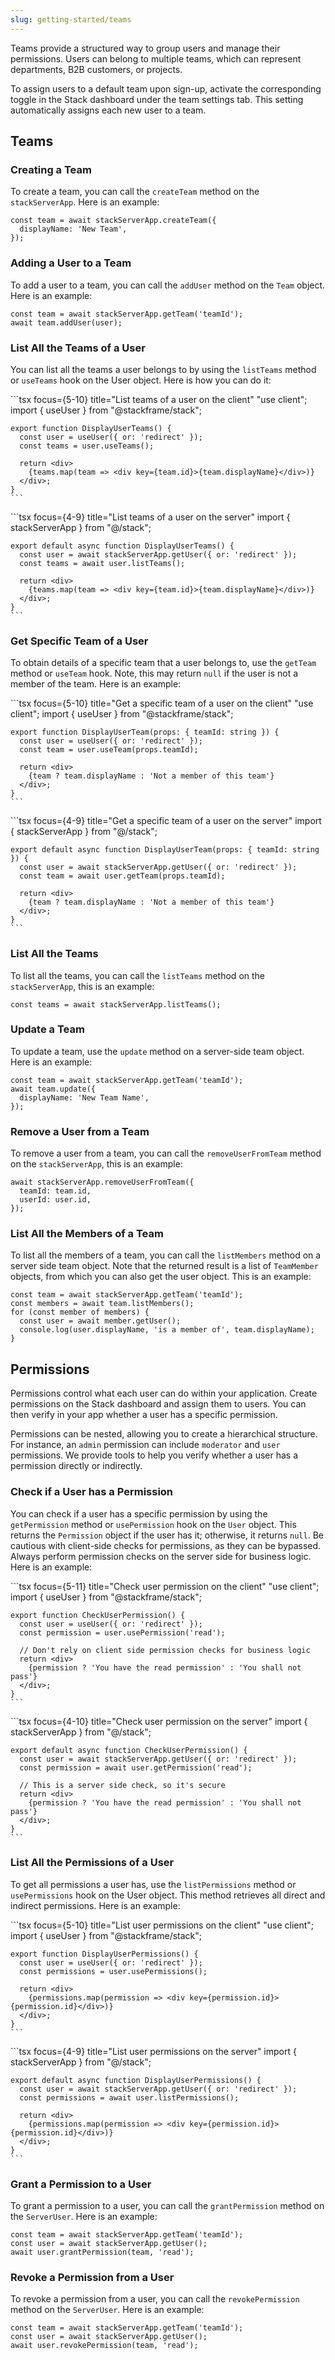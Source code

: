 ```yaml
---
slug: getting-started/teams
---
```


Teams provide a structured way to group users and manage their permissions. Users can belong to multiple teams, which can represent departments, B2B customers, or projects.

To assign users to a default team upon sign-up, activate the corresponding toggle in the Stack dashboard under the team settings tab. This setting automatically assigns each new user to a team.

## Teams

### Creating a Team

To create a team, you can call the `createTeam` method on the `stackServerApp`. Here is an example:

```tsx title="Create a Team"
const team = await stackServerApp.createTeam({
  displayName: 'New Team',
});
```

### Adding a User to a Team

To add a user to a team, you can call the `addUser` method on the `Team` object. Here is an example:

```tsx title="Add a User to a Team"
const team = await stackServerApp.getTeam('teamId');
await team.addUser(user);
```

### List All the Teams of a User

You can list all the teams a user belongs to by using the `listTeams` method or `useTeams` hook on the User object. Here is how you can do it:

<Tabs>
  <Tab title="Client Component">
    ```tsx focus={5-10} title="List teams of a user on the client"
    "use client";
    import { useUser } from "@stackframe/stack";

    export function DisplayUserTeams() {
      const user = useUser({ or: 'redirect' });
      const teams = user.useTeams();

      return <div>
        {teams.map(team => <div key={team.id}>{team.displayName}</div>)}
      </div>;
    }
    ```
  </Tab>

  <Tab title="Server Component">
    ```tsx focus={4-9} title="List teams of a user on the server"
    import { stackServerApp } from "@/stack";

    export default async function DisplayUserTeams() {
      const user = await stackServerApp.getUser({ or: 'redirect' });
      const teams = await user.listTeams();

      return <div>
        {teams.map(team => <div key={team.id}>{team.displayName}</div>)}
      </div>;
    }
    ```
  </Tab>
</Tabs>


### Get Specific Team of a User

To obtain details of a specific team that a user belongs to, use the `getTeam` method or `useTeam` hook. Note, this may return `null` if the user is not a member of the team. Here is an example:

<Tabs>
  <Tab title="Client Component">
    ```tsx focus={5-10} title="Get a specific team of a user on the client"
    "use client";
    import { useUser } from "@stackframe/stack";

    export function DisplayUserTeam(props: { teamId: string }) {
      const user = useUser({ or: 'redirect' });
      const team = user.useTeam(props.teamId);

      return <div>
        {team ? team.displayName : 'Not a member of this team'}
      </div>;
    }
    ```
  </Tab>

  <Tab title="Server Component">
    ```tsx focus={4-9} title="Get a specific team of a user on the server"
    import { stackServerApp } from "@/stack";

    export default async function DisplayUserTeam(props: { teamId: string }) {
      const user = await stackServerApp.getUser({ or: 'redirect' });
      const team = await user.getTeam(props.teamId);

      return <div>
        {team ? team.displayName : 'Not a member of this team'}
      </div>;
    }
    ```
  </Tab>
</Tabs>

### List All the Teams

To list all the teams, you can call the `listTeams` method on the `stackServerApp`, this is an example:

```tsx
const teams = await stackServerApp.listTeams();
```

### Update a Team

To update a team, use the `update` method on a server-side team object. Here is an example:

```tsx
const team = await stackServerApp.getTeam('teamId');
await team.update({
  displayName: 'New Team Name',
});
```

### Remove a User from a Team

To remove a user from a team, you can call the `removeUserFromTeam` method on the `stackServerApp`, this is an example:

```tsx
await stackServerApp.removeUserFromTeam({
  teamId: team.id,
  userId: user.id,
});
```

### List All the Members of a Team

To list all the members of a team, you can call the `listMembers` method on a server side team object. Note that the returned result is a list of `TeamMember` objects, from which you can also get the user object. This is an example:

```tsx
const team = await stackServerApp.getTeam('teamId');
const members = await team.listMembers();
for (const member of members) {
  const user = await member.getUser();
  console.log(user.displayName, 'is a member of', team.displayName);
}
```

## Permissions

Permissions control what each user can do within your application. Create permissions on the Stack dashboard and assign them to users. You can then verify in your app whether a user has a specific permission.

Permissions can be nested, allowing you to create a hierarchical structure. For instance, an `admin` permission can include `moderator` and `user` permissions. We provide tools to help you verify whether a user has a permission directly or indirectly.


### Check if a User has a Permission

You can check if a user has a specific permission by using the `getPermission` method or `usePermission` hook on the `User` object. This returns the `Permission` object if the user has it; otherwise, it returns `null`. Be cautious with client-side checks for permissions, as they can be bypassed. Always perform permission checks on the server side for business logic. Here is an example:

<Tabs>
  <Tab title="Client Component">
    ```tsx focus={5-11} title="Check user permission on the client"
    "use client";
    import { useUser } from "@stackframe/stack";

    export function CheckUserPermission() {
      const user = useUser({ or: 'redirect' });
      const permission = user.usePermission('read');

      // Don't rely on client side permission checks for business logic
      return <div>
        {permission ? 'You have the read permission' : 'You shall not pass'}
      </div>;
    }
    ```
  </Tab>

  <Tab title="Server Component">
    ```tsx focus={4-10} title="Check user permission on the server"
    import { stackServerApp } from "@/stack";

    export default async function CheckUserPermission() {
      const user = await stackServerApp.getUser({ or: 'redirect' });
      const permission = await user.getPermission('read');

      // This is a server side check, so it's secure
      return <div>
        {permission ? 'You have the read permission' : 'You shall not pass'}
      </div>;
    }
    ```
  </Tab>
</Tabs>


### List All the Permissions of a User

To get all permissions a user has, use the `listPermissions` method or `usePermissions` hook on the User object. This method retrieves all direct and indirect permissions. Here is an example:

<Tabs>
  <Tab title="Client Component" default>
    ```tsx focus={5-10} title="List user permissions on the client"
    "use client";
    import { useUser } from "@stackframe/stack";

    export function DisplayUserPermissions() {
      const user = useUser({ or: 'redirect' });
      const permissions = user.usePermissions();

      return <div>
        {permissions.map(permission => <div key={permission.id}>{permission.id}</div>)}
      </div>;
    }
    ```
  </Tab>

  <Tab title="Server Component">
    ```tsx focus={4-9} title="List user permissions on the server"
    import { stackServerApp } from "@/stack";

    export default async function DisplayUserPermissions() {
      const user = await stackServerApp.getUser({ or: 'redirect' });
      const permissions = await user.listPermissions();

      return <div>
        {permissions.map(permission => <div key={permission.id}>{permission.id}</div>)}
      </div>;
    }
    ```
  </Tab>
</Tabs>

### Grant a Permission to a User

To grant a permission to a user, you can call the `grantPermission` method on the `ServerUser`. Here is an example:

```tsx
const team = await stackServerApp.getTeam('teamId');
const user = await stackServerApp.getUser();
await user.grantPermission(team, 'read');
```

### Revoke a Permission from a User

To revoke a permission from a user, you can call the `revokePermission` method on the `ServerUser`. Here is an example:

```tsx
const team = await stackServerApp.getTeam('teamId');
const user = await stackServerApp.getUser();
await user.revokePermission(team, 'read');
```